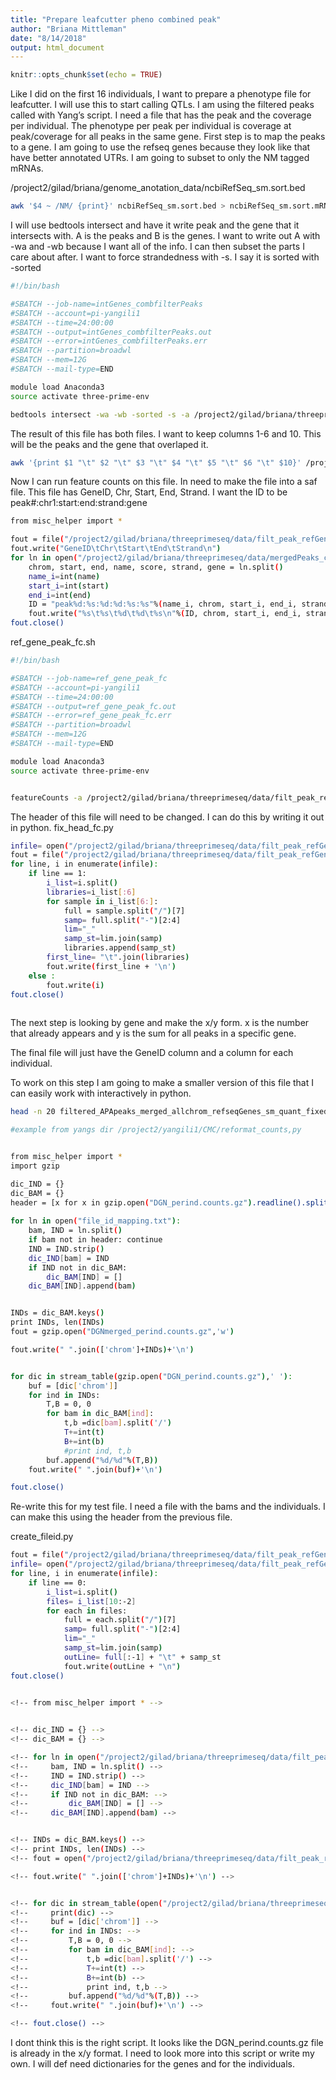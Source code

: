 ```yaml
---
title: "Prepare leafcutter pheno combined peak"
author: "Briana Mittleman"
date: "8/14/2018"
output: html_document
---
```


```r
knitr::opts_chunk$set(echo = TRUE)
```

Like I did on the first 16 individuals, I want to prepare a phenotype file for leafcutter. I will use this to start calling QTLs. I am using the filtered peaks called with Yang's script. I need a file that has the peak and the coverage per individual. The phenotype per peak per individual is coverage at peak/coverage for all peaks in the same gene. First step is to map the peaks to a gene. I am going to use the refseq genes because they look like that have better annotated UTRs. I am going to subset to only the NM tagged mRNAs.  

/project2/gilad/briana/genome_anotation_data/ncbiRefSeq_sm.sort.bed  


```bash
awk '$4 ~ /NM/ {print}' ncbiRefSeq_sm.sort.bed > ncbiRefSeq_sm.sort.mRNA.bed
```


I will use bedtools intersect and have it write peak and the gene that it intersects with. A is the peaks and B is the genes. I want to write out A with -wa and -wb because I want all of the info. I can then subset the parts I care about after. I want to force strandedness with -s. I say it is sorted with -sorted

```bash
#!/bin/bash

#SBATCH --job-name=intGenes_combfilterPeaks
#SBATCH --account=pi-yangili1
#SBATCH --time=24:00:00
#SBATCH --output=intGenes_combfilterPeaks.out
#SBATCH --error=intGenes_combfilterPeaks.err
#SBATCH --partition=broadwl
#SBATCH --mem=12G
#SBATCH --mail-type=END

module load Anaconda3
source activate three-prime-env

bedtools intersect -wa -wb -sorted -s -a /project2/gilad/briana/threeprimeseq/data/mergedPeaks_comb/filtered_APApeaks_merged_allchrom.named.fixed.bed -b /project2/gilad/briana/genome_anotation_data/ncbiRefSeq_sm_noChr.sort.mRNA.bed > /project2/gilad/briana/threeprimeseq/data/mergedPeaks_comb/filtered_APApeaks_merged_allchrom_refseqGenes.bed
```
The result of this file has both files. I want to keep columns 1-6 and 10. This will be the peaks and the gene that overlaped it.  

```bash
awk '{print $1 "\t" $2 "\t" $3 "\t" $4 "\t" $5 "\t" $6 "\t" $10}' /project2/gilad/briana/threeprimeseq/data/mergedPeaks_comb/filtered_APApeaks_merged_allchrom_refseqGenes.bed > /project2/gilad/briana/threeprimeseq/data/mergedPeaks_comb/filtered_APApeaks_merged_allchrom_refseqGenes_sm.bed

```

Now I can run feature counts on this file. In need to make the file into a saf file.  This file has GeneID, Chr, Start, End, Strand. I want the ID to be peak#:chr1:start:end:strand:gene 


```bash
from misc_helper import *

fout = file("/project2/gilad/briana/threeprimeseq/data/filt_peak_refGene_cov/filtered_APApeaks_merged_allchrom_refseqGenes_sm.SAF",'w')
fout.write("GeneID\tChr\tStart\tEnd\tStrand\n")
for ln in open("/project2/gilad/briana/threeprimeseq/data/mergedPeaks_comb/filtered_APApeaks_merged_allchrom_refseqGenes_sm.bed"):
    chrom, start, end, name, score, strand, gene = ln.split()
    name_i=int(name)
    start_i=int(start)
    end_i=int(end)
    ID = "peak%d:%s:%d:%d:%s:%s"%(name_i, chrom, start_i, end_i, strand, gene)
    fout.write("%s\t%s\t%d\t%d\t%s\n"%(ID, chrom, start_i, end_i, strand))
fout.close()
```




ref_gene_peak_fc.sh  
```bash
#!/bin/bash

#SBATCH --job-name=ref_gene_peak_fc
#SBATCH --account=pi-yangili1
#SBATCH --time=24:00:00
#SBATCH --output=ref_gene_peak_fc.out
#SBATCH --error=ref_gene_peak_fc.err
#SBATCH --partition=broadwl
#SBATCH --mem=12G
#SBATCH --mail-type=END

module load Anaconda3
source activate three-prime-env


featureCounts -a /project2/gilad/briana/threeprimeseq/data/filt_peak_refGene_cov/filtered_APApeaks_merged_allchrom_refseqGenes_sm.SAF -F SAF -o /project2/gilad/briana/threeprimeseq/data/filt_peak_refGene_cov/filtered_APApeaks_merged_allchrom_refseqGenes_sm_quant.fc /project2/gilad/briana/threeprimeseq/data/sort/*-sort.bam -s 1

```


The header of this file will need to be changed. I can do this by writing it out in python. fix_head_fc.py 

```bash

infile= open("/project2/gilad/briana/threeprimeseq/data/filt_peak_refGene_cov/filtered_APApeaks_merged_allchrom_refseqGenes_sm_quant.fc", "r")
fout = file("/project2/gilad/briana/threeprimeseq/data/filt_peak_refGene_cov/filtered_APApeaks_merged_allchrom_refseqGenes_sm_quant_fixed.fc",'w')
for line, i in enumerate(infile):
    if line == 1:
        i_list=i.split()
        libraries=i_list[:6]
        for sample in i_list[6:]:
            full = sample.split("/")[7]
            samp= full.split("-")[2:4]
            lim="_"
            samp_st=lim.join(samp)
            libraries.append(samp_st)
        first_line= "\t".join(libraries)
        fout.write(first_line + '\n')
    else :
        fout.write(i)
fout.close()
      

```

The next step is looking by gene and make the x/y form. x is the number that already appears and y is the sum for all peaks in a specific gene.  
  
The final file will just have the GeneID column and a column for each individual.  

To work on this step I am going to make a smaller version of this file that I can easily work with interactively in python.  


```bash
head -n 20 filtered_APApeaks_merged_allchrom_refseqGenes_sm_quant_fixed.fc > small.test.txt

```






```bash
#example from yangs dir /project2/yangili1/CMC/reformat_counts,py


from misc_helper import *
import gzip

dic_IND = {}
dic_BAM = {}
header = [x for x in gzip.open("DGN_perind.counts.gz").readline().split()]
                                                                                                                                           
for ln in open("file_id_mapping.txt"):
    bam, IND = ln.split()
    if bam not in header: continue
    IND = IND.strip()
    dic_IND[bam] = IND
    if IND not in dic_BAM:
        dic_BAM[IND] = []
    dic_BAM[IND].append(bam)


INDs = dic_BAM.keys()
print INDs, len(INDs)
fout = gzip.open("DGNmerged_perind.counts.gz",'w')

fout.write(" ".join(['chrom']+INDs)+'\n')


for dic in stream_table(gzip.open("DGN_perind.counts.gz"),' '):
    buf = [dic['chrom']]
    for ind in INDs:
        T,B = 0, 0
        for bam in dic_BAM[ind]:
            t,b =dic[bam].split('/')
            T+=int(t)
            B+=int(b)
            #print ind, t,b
        buf.append("%d/%d"%(T,B))
    fout.write(" ".join(buf)+'\n')

fout.close()
```


Re-write this for my test file. I need a file with the bams and the individuals.  I can make this using the header from the previous file.  



create_fileid.py  
```bash
fout = file("/project2/gilad/briana/threeprimeseq/data/filt_peak_refGene_cov/file_id_mapping.txt",'w')
infile= open("/project2/gilad/briana/threeprimeseq/data/filt_peak_refGene_cov/filtered_APApeaks_merged_allchrom_refseqGenes_sm_quant_fixed.fc", "r")
for line, i in enumerate(infile):
    if line == 0:
        i_list=i.split()
        files= i_list[10:-2]
        for each in files:
            full = each.split("/")[7]
            samp= full.split("-")[2:4]
            lim="_"
            samp_st=lim.join(samp)
            outLine= full[:-1] + "\t" + samp_st
            fout.write(outLine + "\n")
fout.close()
      

```





```bash

<!-- from misc_helper import * -->


<!-- dic_IND = {} -->
<!-- dic_BAM = {} -->

<!-- for ln in open("/project2/gilad/briana/threeprimeseq/data/filt_peak_refGene_cov/file_id_mapping.txt"): -->
<!--     bam, IND = ln.split() -->
<!--     IND = IND.strip() -->
<!--     dic_IND[bam] = IND -->
<!--     if IND not in dic_BAM: -->
<!--         dic_BAM[IND] = [] -->
<!--     dic_BAM[IND].append(bam) -->


<!-- INDs = dic_BAM.keys() -->
<!-- print INDs, len(INDs) -->
<!-- fout = open("/project2/gilad/briana/threeprimeseq/data/filt_peak_refGene_cov/small.test.counts.txt",'w') -->

<!-- fout.write(" ".join(['chrom']+INDs)+'\n') -->


<!-- for dic in stream_table(open("/project2/gilad/briana/threeprimeseq/data/filt_peak_refGene_cov/small.test.txt"),' '): -->
<!--     print(dic) -->
<!--     buf = [dic['chrom']] -->
<!--     for ind in INDs: -->
<!--         T,B = 0, 0 -->
<!--         for bam in dic_BAM[ind]: -->
<!--             t,b =dic[bam].split('/') -->
<!--             T+=int(t) -->
<!--             B+=int(b) -->
<!--             print ind, t,b -->
<!--         buf.append("%d/%d"%(T,B)) -->
<!--     fout.write(" ".join(buf)+'\n') -->

<!-- fout.close() -->
```

I dont think this is the right script. It looks like the DGN_perind.counts.gz file is already in the x/y format. I need to look more into this script or write my own. I will def need dictionaries for the genes and for the individuals.  


  
